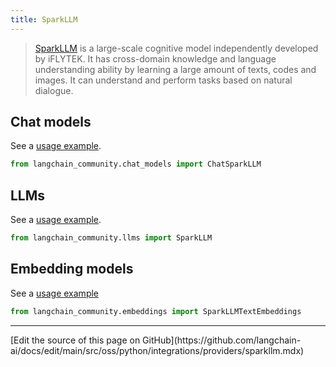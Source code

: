 ```yaml
---
title: SparkLLM
---
```


>[SparkLLM](https://xinghuo.xfyun.cn/spark) is a large-scale cognitive model independently developed by iFLYTEK.
It has cross-domain knowledge and language understanding ability by learning a large amount of texts, codes and images.
It can understand and perform tasks based on natural dialogue.

## Chat models

See a [usage example](/oss/python/integrations/chat/sparkllm).

```python
from langchain_community.chat_models import ChatSparkLLM
```

## LLMs

See a [usage example](/oss/python/integrations/llms/sparkllm).

```python
from langchain_community.llms import SparkLLM
```

## Embedding models

See a [usage example](/oss/python/integrations/text_embedding/sparkllm)

```python
from langchain_community.embeddings import SparkLLMTextEmbeddings
```

---

<Callout icon="pen-to-square" iconType="regular">
  [Edit the source of this page on GitHub](https://github.com/langchain-ai/docs/edit/main/src/oss/python/integrations/providers/sparkllm.mdx)
</Callout>
